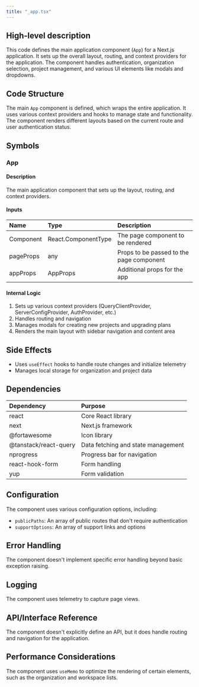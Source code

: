 ```yaml
---
title: "_app.tsx"
---
```


## High-level description
This code defines the main application component (`App`) for a Next.js application. It sets up the overall layout, routing, and context providers for the application. The component handles authentication, organization selection, project management, and various UI elements like modals and dropdowns.

## Code Structure
The main `App` component is defined, which wraps the entire application. It uses various context providers and hooks to manage state and functionality. The component renders different layouts based on the current route and user authentication status.

## Symbols

### App
#### Description
The main application component that sets up the layout, routing, and context providers.

#### Inputs
| Name | Type | Description |
|:-----|:-----|:------------|
| Component | React.ComponentType | The page component to be rendered |
| pageProps | any | Props to be passed to the page component |
| appProps | AppProps | Additional props for the app |

#### Internal Logic
1. Sets up various context providers (QueryClientProvider, ServerConfigProvider, AuthProvider, etc.)
2. Handles routing and navigation
3. Manages modals for creating new projects and upgrading plans
4. Renders the main layout with sidebar navigation and content area

## Side Effects
- Uses `useEffect` hooks to handle route changes and initialize telemetry
- Manages local storage for organization and project data

## Dependencies
| Dependency | Purpose |
|:-----------|:--------|
| react | Core React library |
| next | Next.js framework |
| @fortawesome | Icon library |
| @tanstack/react-query | Data fetching and state management |
| nprogress | Progress bar for navigation |
| react-hook-form | Form handling |
| yup | Form validation |

## Configuration
The component uses various configuration options, including:
- `publicPaths`: An array of public routes that don't require authentication
- `supportOptions`: An array of support links and options

## Error Handling
The component doesn't implement specific error handling beyond basic exception raising.

## Logging
The component uses telemetry to capture page views.

## API/Interface Reference
The component doesn't explicitly define an API, but it does handle routing and navigation for the application.

## Performance Considerations
The component uses `useMemo` to optimize the rendering of certain elements, such as the organization and workspace lists.